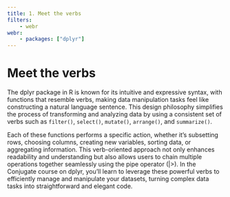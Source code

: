```yaml
---
title: 1. Meet the verbs
filters:
    - webr
webr:
    - packages: ["dplyr"]
---
```



# Meet the verbs

The dplyr package in R is known for its intuitive and expressive syntax, with functions that resemble verbs, making data manipulation tasks feel like constructing a natural language sentence. This design philosophy simplifies the process of transforming and analyzing data by using a consistent set of verbs such as `filter()`, `select()`, `mutate()`, `arrange()`, and `summarize()`. 

Each of these functions performs a specific action, whether it's subsetting rows, choosing columns, creating new variables, sorting data, or aggregating information. This verb-oriented approach not only enhances readability and understanding but also allows users to chain multiple operations together seamlessly using the pipe operator (|>). In the Conjugate course on dplyr, you'll learn to leverage these powerful verbs to efficiently manage and manipulate your datasets, turning complex data tasks into straightforward and elegant code.

